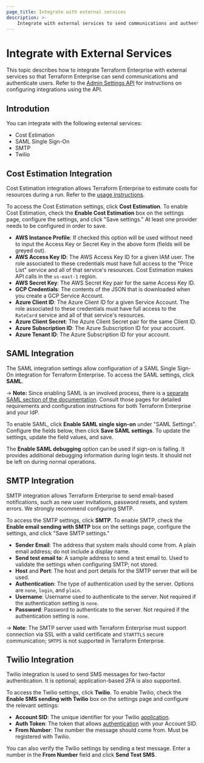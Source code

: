 ```yaml
---
page_title: Integrate with external services 
description: >-
    Integrate with external services to send communications and authenticate users. Learn how to configure cost estimation, and SAML, SMTP, and Twilio integrations.
---
```


# Integrate with External Services 

This topic describes how to integrate Terraform Enterprise with external services so that Terraform Enterprise can send communications and authenticate users. Refer to the [Admin Settings API](/terraform/enterprise/api-docs/admin/settings) for instructions on configuring integrations using the API.

## Introdution

You can integrate with the following external services: 

* Cost Estimation
* SAML Single Sign-On
* SMTP
* Twilio

## Cost Estimation Integration

Cost Estimation integration allows Terraform Enterprise to estimate costs for resources during a run. Refer to the [usage instructions](/terraform/enterprise/cost-estimation).

To access the Cost Estimation settings, click **Cost Estimation**. To enable Cost Estimation, check the **Enable Cost Estimation** box on the settings page, configure the settings, and click "Save settings." At least one provider needs to be configured in order to save.

* **AWS Instance Profile**: If checked this option will be used without need to input the Access Key or Secret Key in the above form (fields will be greyed out).
* **AWS Access Key ID**: The AWS Access Key ID for a given IAM user. The role associated to these credentials must have full access to the "Price List" service and all of that service's resources. Cost Estimation makes API calls in the `us-east-1` region.
* **AWS Secret Key**: The AWS Secret Key pair for the same Access Key ID.
* **GCP Credentials**: The contents of the JSON that is downloaded when you create a GCP Service Account.
* **Azure Client ID**: The Azure Client ID for a given Service Account. The role associated to these credentials must have full access to the `RateCard` service and all of that service's resources.
* **Azure Client Secret**: The Azure Client Secret pair for the same Client ID.
* **Azure Subscription ID**: The Azure Subscription ID for your account.
* **Azure Tenant ID**: The Azure Subscription ID for your account.

## SAML Integration

The SAML integration settings allow configuration of a SAML Single Sign-On integration for Terraform Enterprise. To access the SAML settings, click **SAML**.

-> **Note:** Since enabling SAML is an involved process, there is a [separate SAML section of the documentation](/terraform/enterprise/saml/configuration). Consult those pages for detailed requirements and configuration instructions for both Terraform Enterprise and your IdP.

To enable SAML, click **Enable SAML single sign-on** under "SAML Settings". Configure the fields below, then click **Save SAML settings**. To update the settings, update the field values, and save.

The **Enable SAML debugging** option can be used if sign-on is failing. It provides additional debugging information during login tests. It should not be left on during normal operations.

## SMTP Integration

SMTP integration allows Terraform Enterprise to send email-based notifications, such as new user invitations, password resets, and system errors. We strongly recommend configuring SMTP.

To access the SMTP settings, click **SMTP**. To enable SMTP, check the **Enable email sending with SMTP** box on the settings page, configure the settings, and click "Save SMTP settings."

* **Sender Email**: The address that system mails should come from. A plain email address; do not include a display name.
* **Send test email to**: A sample address to send a test email to. Used to validate the settings when configuring SMTP; not stored.
* **Host** and **Port**: The host and port details for the SMTP server that will be used.
* **Authentication**: The type of authentication used by the server. Options are `none`, `login`, and `plain`.
* **Username**: Username used to authenticate to the server. Not required if the authentication setting is `none`.
* **Password**: Password to authenticate to the server. Not required if the authentication setting is `none`.

-> **Note**: The SMTP server used with Terraform Enterprise must support connection via SSL with a valid certificate and `STARTTLS` secure communication; `SMTPS` is not supported in Terraform Enterprise.

## Twilio Integration

Twilio integration is used to send SMS messages for two-factor authentication. It is optional; application-based 2FA is also supported.

To access the Twilio settings, click **Twilio**. To enable Twilio, check the **Enable SMS sending with Twilio** box on the settings page and configure the relevant settings:

* **Account SID**: The unique identifier for your Twilio [application](https://www.twilio.com/docs/usage/api/applications).
* **Auth Token**: The token that allows [authentication](https://support.twilio.com/hc/en-us/articles/223136027-Auth-Tokens-and-How-to-Change-Them) with your Account SID.
* **From Number**: The number the message should come from. Must be registered with Twilio.

You can also verify the Twilio settings by sending a test message. Enter a number in the **From Number** field and click **Send Test SMS**.
